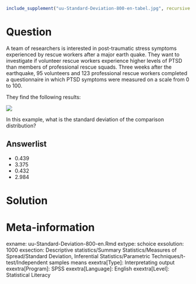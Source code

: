 ```r
include_supplement("uu-Standard-Deviation-800-en-tabel.jpg", recursive = TRUE)
```



Question
========
  
A team of researchers is interested in post-traumatic stress symptoms experienced by rescue workers after a major earth quake. They want to investigate if volunteer rescue workers experience higher levels of PTSD than members of professional rescue squads. Three weeks after the earthquake, 95 volunteers and 123 professional rescue workers completed a questionnaire in which PTSD symptoms were measured on a scale from 0 to 100.

They find the following results:


![](uu-Standard-Deviation-800-en-tabel.jpg)

In this example, what is the standard deviation of the comparison distribution?
  
Answerlist
----------
* 0.439
* 3.375
* 0.432
* 2.984


Solution
========
  


Meta-information
================
exname: uu-Standard-Deviation-800-en.Rmd
extype: schoice
exsolution: 1000
exsection: Descriptive statistics/Summary Statistics/Measures of Spread/Standard Deviation, Inferential Statistics/Parametric Techniques/t-test/Independent samples means
exextra[Type]: Interpretating output
exextra[Program]: SPSS
exextra[Language]: English
exextra[Level]: Statistical Literacy
